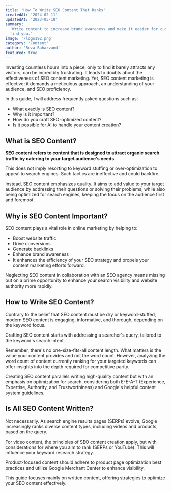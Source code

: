 ```yaml
---
title: 'How To Write SEO Content That Ranks'
createdAt: '2024-02-11'
updatedAt: '2023-05-10'
summary:
  'Write content to increase brand awareness and make it easier for customers to
  find you.'
image: '/logo192.png'
category: 'Content'
author: 'Reza Baharvand'
featured: true
---
```


Investing countless hours into a piece, only to find it barely attracts any
visitors, can be incredibly frustrating. It leads to doubts about the
effectiveness of SEO content marketing. Yet, SEO content marketing is effective;
it demands a meticulous approach, an understanding of your audience, and SEO
proficiency.

In this guide, I will address frequently asked questions such as:

- What exactly is SEO content?
- Why is it important?
- How do you craft SEO-optimized content?
- Is it possible for AI to handle your content creation?

## What is SEO Content?

**SEO content refers to content that is designed to attract organic search
traffic by catering to your target audience's needs.**

This does not imply resorting to keyword stuffing or over-optimization to appeal
to search engines. Such tactics are ineffective and could backfire.

Instead, SEO content emphasizes quality. It aims to add value to your target
audience by addressing their questions or solving their problems, while also
being optimized for search engines, keeping the focus on the audience first and
foremost.

## Why is SEO Content Important?

SEO content plays a vital role in online marketing by helping to:

- Boost website traffic
- Drive conversions
- Generate backlinks
- Enhance brand awareness
- It enhances the efficiency of your SEO strategy and propels your content
  marketing efforts forward.

Neglecting SEO content in collaboration with an SEO agency means missing out on
a prime opportunity to enhance your search visibility and website authority more
rapidly.

## How to Write SEO Content?

Contrary to the belief that SEO content must be dry or keyword-stuffed, modern
SEO content is engaging, informative, and thorough, depending on the keyword
focus.

Crafting SEO content starts with addressing a searcher's query, tailored to the
keyword's search intent.

Remember, there's no one-size-fits-all content length. What matters is the value
your content provides and not the word count. However, analyzing the word count
of content currently ranking for your targeted keywords can offer insights into
the depth required for competitive parity.

Creating SEO content parallels writing high-quality content but with an emphasis
on optimization for search, considering both E-E-A-T (Experience, Expertise,
Authority, and Trustworthiness) and Google's helpful content system guidelines.

## Is All SEO Content Written?

Not necessarily. As search engine results pages (SERPs) evolve, Google
increasingly ranks diverse content types, including videos and products, based
on the query.

For video content, the principles of SEO content creation apply, but with
considerations for where you aim to rank (SERPs or YouTube). This will influence
your keyword research strategy.

Product-focused content should adhere to product page optimization best
practices and utilize Google Merchant Center to enhance visibility.

This guide focuses mainly on written content, offering strategies to optimize
your SEO content effectively.
